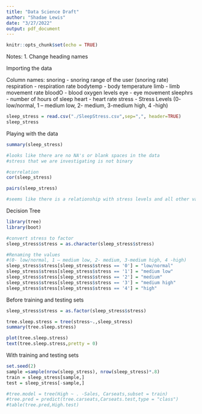 ```yaml
---
title: "Data Science Draft"
author: "Shadae Lewis"
date: "3/27/2022"
output: pdf_document
---
```


```r
knitr::opts_chunk$set(echo = TRUE)
```

Notes:
1. Change heading names

Importing the data

Column names:
snoring - snoring range of the user (snoring rate) 
respiration - respiration rate
bodytemp - body temperature 
limb - limb movement rate 
bloodO - blood oxygen levels
eye - eye movement
sleephrs - number of hours of sleep
heart - heart rate 
stress - Stress Levels (0- low/normal, 1 – medium low, 2- medium, 3-medium high, 4 -high)

```r
sleep_stress = read.csv("./SleepStress.csv",sep=",", header=TRUE)
sleep_stress
```


Playing with the data

```r
summary(sleep_stress)

#looks like there are no NA's or blank spaces in the data
#stress that we are investigating is not binary 

```

```r
#correlation
cor(sleep_stress)

pairs(sleep_stress)

#seems like there is a relationship with stress levels and all other variables
```

Decision Tree

```r
library(tree)
library(boot)

#convert stress to factor
sleep_stress$stress = as.character(sleep_stress$stress)

#Renaming the values
#(0- low/normal, 1 – medium low, 2- medium, 3-medium high, 4 -high)
sleep_stress$stress[sleep_stress$stress == '0'] = "low/normal"
sleep_stress$stress[sleep_stress$stress == '1'] = "medium low"
sleep_stress$stress[sleep_stress$stress == '2'] = "medium"
sleep_stress$stress[sleep_stress$stress == '3'] = "medium high"
sleep_stress$stress[sleep_stress$stress == '4'] = "high"

```


Before training and testing sets
```r
sleep_stress$stress = as.factor(sleep_stress$stress)

tree.sleep.stress = tree(stress~.,sleep_stress)
summary(tree.sleep.stress)

plot(tree.sleep.stress)
text(tree.sleep.stress,pretty = 0)

```


With training and testing sets
```r

set.seed(2)
sample =sample(nrow(sleep_stress), nrow(sleep_stress)*.8)
train = sleep_stress[sample,]
test = sleep_stress[-sample,]

#tree.model = tree(High ~ . -Sales, Carseats,subset = train)
#tree.pred = predict(tree.carseats,Carseats.test,type = "class")
#table(tree.pred,High.test)
```



